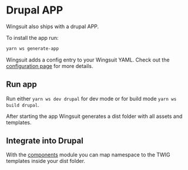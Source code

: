 # Drupal APP

Wingsuit also ships with a drupal APP.

To install the app run:
```bash
yarn ws generate-app
```


Wingsuit adds a config entry to your Wingsuit YAML. Check out the [configuration page](/configurations/details) for more details.

## Run app
Run either `yarn ws dev drupal` for dev mode or for build mode `yarn ws build drupal`.

After starting the app Wingsuit generates a dist folder with all assets and templates.

## Integrate into Drupal

With the [components](https://www.drupal.org/project/components) module you can map namespace to the TWIG templates inside your dist folder.


